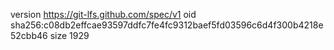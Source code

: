 version https://git-lfs.github.com/spec/v1
oid sha256:c08db2effcae93597ddfc7fe4fc9312baef5fd03596c6d4f300b4218e52cbb46
size 1929
